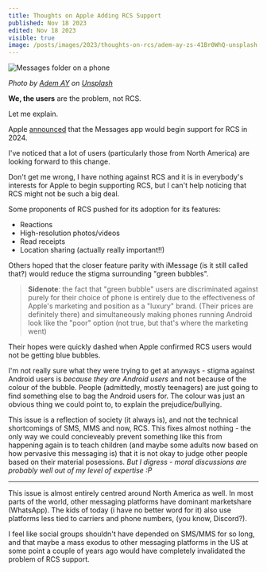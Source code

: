```yaml
---
title: Thoughts on Apple Adding RCS Support
published: Nov 18 2023
edited: Nov 18 2023
visible: true
image: /posts/images/2023/thoughts-on-rcs/adem-ay-zs-41Br0WhQ-unsplash.jpg
---
```


![Messages folder on a phone](/posts/images/2023/thoughts-on-rcs/adem-ay-zs-41Br0WhQ-unsplash.jpg)

*Photo by [Adem AY](https://unsplash.com/@ademay?utm_content=creditCopyText&utm_medium=referral&utm_source=unsplash) on [Unsplash](https://unsplash.com/photos/white-and-green-remote-control-zs-41Br0WhQ?utm_content=creditCopyText&utm_medium=referral&utm_source=unsplash)*

**We, the users** are the problem, not RCS.

Let me explain.

Apple [announced](https://www.abc.net.au/news/2023-11-17/apple-rcs-adoption-2024-messaging-android-google-sms/103117468) that the Messages app would begin support for RCS in 2024.

I've noticed that a lot of users (particularly those from North America) are looking forward to this change.

Don't get me wrong, I have nothing against RCS and it is in everybody's interests for Apple to begin supporting RCS, but I can't help noticing that RCS might not be such a big deal.

Some proponents of RCS pushed for its adoption for its features:
- Reactions
- High-resolution photos/videos
- Read receipts
- Location sharing (actually really important!!)

Others hoped that the closer feature parity with iMessage (is it still called that?) would reduce the stigma surrounding "green bubbles".

> **Sidenote**: the fact that "green bubble" users are discriminated against purely for their choice of phone is entirely due to the effectiveness of Apple's marketing and position as a "luxury" brand. (Their prices are definitely there) and simultaneously making phones running Android look like the "poor" option (not true, but that's where the marketing went)

Their hopes were quickly dashed when Apple confirmed RCS users would not be getting blue bubbles.

I'm not really sure what they were trying to get at anyways - stigma against Android users is *because they are Android users* and not because of the colour of the bubble. People (admittedly, mostly teenagers) are just going to find something else to bag the Android users for. The colour was just an obvious thing we could point to, to explain the prejudice/bullying.

This issue is a reflection of society (it always is), and not the technical shortcomings of SMS, MMS and now, RCS. This fixes almost nothing - the only way we could concieveably prevent something like this from happening again is to teach children (and maybe some adults now based on how pervasive this messaging is) that it is not okay to judge other people based on their material posessions. *But I digress - moral discussions are probably well out of my level of expertise :P*

---

This issue is almost entirely centred around North America as well. In most parts of the world, other messaging platforms have dominant marketshare (WhatsApp). The kids of today (i have no better word for it) also use platforms less tied to carriers and phone numbers, (you know, Discord?).

I feel like social groups shouldn't have depended on SMS/MMS for so long, and that maybe a mass exodus to other messaging platforms in the US at some point a couple of years ago would have completely invalidated the problem of RCS support.